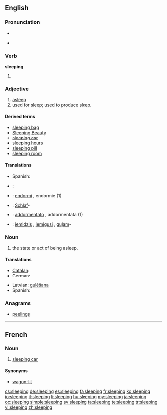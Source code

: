 ==English==

===Pronunciation===
* {{audio|en-us-sleeping.ogg|Audio (US)}}

* {{rhymes|iːpɪŋ}}

===Verb===
'''sleeping'''

# {{present participle of|sleep}}

===Adjective===
{{en-adj|-}}

# [[asleep]]
# used for sleep; used to produce sleep.

====Derived terms====
* [[sleeping bag]]
* [[Sleeping Beauty]]
* [[sleeping car]]
* [[sleeping hours]]
* [[sleeping pill]]
* [[sleeping room]]

====Translations====
{{trans-top|asleep}}
* Spanish: {{t-|es|dormido}}
{{trans-mid}}
{{trans-bottom}}

{{trans-top|used for sleep; used to produce sleep}}
{{trans-mid}}
{{trans-bottom}}

{{checktrans-top}}
* {{ttbc|eo}}: {{t-|eo|dormanta|xs=Esperanto}}
* {{ttbc|fr}}: [[endormi]] {{m}}, endormie {{f}} (1)
* {{ttbc|de}}: [[Schlaf]]- {{qualifier|prefix}}
{{trans-mid}}
* {{ttbc|it}}: [[addormentato]] {{m}}, addormentata {{f}} (1)
* {{ttbc|lv}}: [[iemidzis]] {{m}}, [[iemigusi]] {{f}}, [[guļam]]-
{{trans-bottom}}

===Noun===
{{en-noun|-}}

# the state or act of being asleep.

====Translations====
{{trans-top|state or act of being asleep}}
* [[Catalan]]: {{t-|ca|dormint|m}}
* German: {{t+|de|Schlaf|m}}
{{trans-mid}}
* Latvian: [[gulēšana]] {{f}}
* Spanish: {{t-|es|durmiendo|m}}
{{trans-bottom}}

===Anagrams===
* [[peelings]]
----
==French==

===Noun===
{{fr-noun|m}}

# [[sleeping car]]

====Synonyms====
* [[wagon-lit]]

[[cs:sleeping]]
[[de:sleeping]]
[[es:sleeping]]
[[fa:sleeping]]
[[fr:sleeping]]
[[ko:sleeping]]
[[io:sleeping]]
[[it:sleeping]]
[[li:sleeping]]
[[hu:sleeping]]
[[my:sleeping]]
[[ja:sleeping]]
[[oc:sleeping]]
[[simple:sleeping]]
[[sv:sleeping]]
[[ta:sleeping]]
[[te:sleeping]]
[[tr:sleeping]]
[[vi:sleeping]]
[[zh:sleeping]]